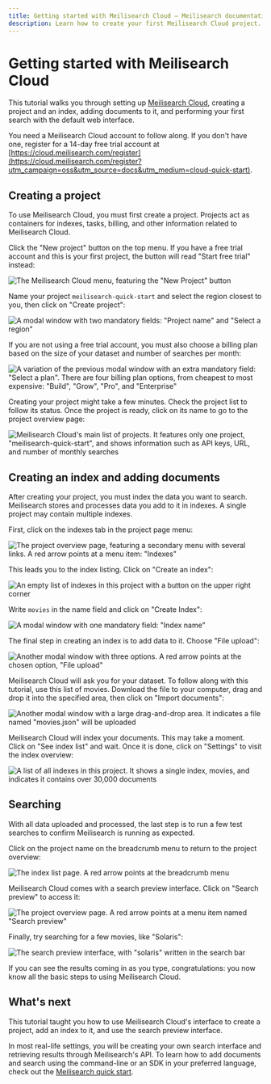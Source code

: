 ```yaml
---
title: Getting started with Meilisearch Cloud — Meilisearch documentation
description: Learn how to create your first Meilisearch Cloud project.
---
```


# Getting started with Meilisearch Cloud

This tutorial walks you through setting up [Meilisearch Cloud](https://meilisearch.com/cloud?utm_campaign=oss&utm_source=docs&utm_medium=cloud-quick-start), creating a project and an index, adding documents to it, and performing your first search with the default web interface.

You need a Meilisearch Cloud account to follow along. If you don't have one, register for a 14-day free trial account at [https://cloud.meilisearch.com/register](https://cloud.meilisearch.com/register?utm_campaign=oss&utm_source=docs&utm_medium=cloud-quick-start).

<YouTube id="KK2rV7i4IdI?si=F2DuOvzr7Du2jorz"/>

## Creating a project

To use Meilisearch Cloud, you must first create a project. Projects act as containers for indexes, tasks, billing, and other information related to Meilisearch Cloud.

Click the "New project" button on the top menu. If you have a free trial account and this is your first project, the button will read "Start free trial" instead:

![The Meilisearch Cloud menu, featuring the "New Project" button](/assets/images/cloud-getting-started/1-new-project.png)

Name your project `meilisearch-quick-start` and select the region closest to you, then click on "Create project":

![A modal window with two mandatory fields: "Project name" and "Select a region"](/assets/images/cloud-getting-started/2-create-project.png)

If you are not using a free trial account, you must also choose a billing plan based on the size of your dataset and number of searches per month:

![A variation of the previous modal window with an extra mandatory field: "Select a plan". There are four billing plan options, from cheapest to most expensive: "Build", "Grow", "Pro", and "Enterprise"](/assets/images/cloud-getting-started/3-project-billing.png)

Creating your project might take a few minutes. Check the project list to follow its status. Once the project is ready, click on its name to go to the project overview page:

![Meilisearch Cloud's main list of projects. It features only one project, "meilisearch-quick-start", and shows information such as API keys, URL, and number of monthly searches](/assets/images/cloud-getting-started/4-project-list.png)

## Creating an index and adding documents

After creating your project, you must index the data you want to search. Meilisearch stores and processes data you add to it in indexes. A single project may contain multiple indexes.

First, click on the indexes tab in the project page menu:

![The project overview page, featuring a secondary menu with several links. A red arrow points at a menu item: "Indexes"](/assets/images/cloud-getting-started/5-project-page-menu-indexes.png)

This leads you to the index listing. Click on "Create an index":

![An empty list of indexes in this project with a button on the upper right corner](/assets/images/cloud-getting-started/6-index-list-empty.png)

Write `movies` in the name field and click on "Create Index":

![A modal window with one mandatory field: "Index name"](/assets/images/cloud-getting-started/7-create-index.png)

The final step in creating an index is to add data to it. Choose "File upload":

![Another modal window with three options. A red arrow points at the chosen option, "File upload"](/assets/images/cloud-getting-started/8-file-upload.png)

Meilisearch Cloud will ask you for your dataset. To follow along with this tutorial, use this <ButtonLink as="a" id="downloadMovie" href="/movies.json" download="movies.json">list of movies</ButtonLink>. Download the file to your computer, drag and drop it into the specified area, then click on "Import documents":

![Another modal window with a large drag-and-drop area. It indicates a file named "movies.json" will be uploaded](/assets/images/cloud-getting-started/9-data-import.png)

Meilisearch Cloud will index your documents. This may take a moment. Click on "See index list" and wait. Once it is done, click on "Settings" to visit the index overview:

![A list of all indexes in this project. It shows a single index, `movies`, and indicates it contains over 30,000 documents](/assets/images/cloud-getting-started/10-index-list-filled.png)

## Searching

With all data uploaded and processed, the last step is to run a few test searches to confirm Meilisearch is running as expected.

Click on the project name on the breadcrumb menu to return to the project overview:

![The index list page. A red arrow points at the breadcrumb menu](/assets/images/cloud-getting-started/11-index-list-breadcrumb.png)

Meilisearch Cloud comes with a search preview interface. Click on "Search preview" to access it:

![The project overview page. A red arrow points at a menu item named "Search preview"](/assets/images/cloud-getting-started/12-project-page-url.png)

Finally, try searching for a few movies, like "Solaris":

![The search preview interface, with "solaris" written in the search bar](/assets/images/cloud-getting-started/13-search-preview.png)

If you can see the results coming in as you type, congratulations: you now know all the basic steps to using Meilisearch Cloud.

## What's next

This tutorial taught you how to use Meilisearch Cloud's interface to create a project, add an index to it, and use the search preview interface.

In most real-life settings, you will be creating your own search interface and retrieving results through Meilisearch's API. To learn how to add documents and search using the command-line or an SDK in your preferred language, check out the [Meilisearch quick start](/learn/getting_started/quick_start).
